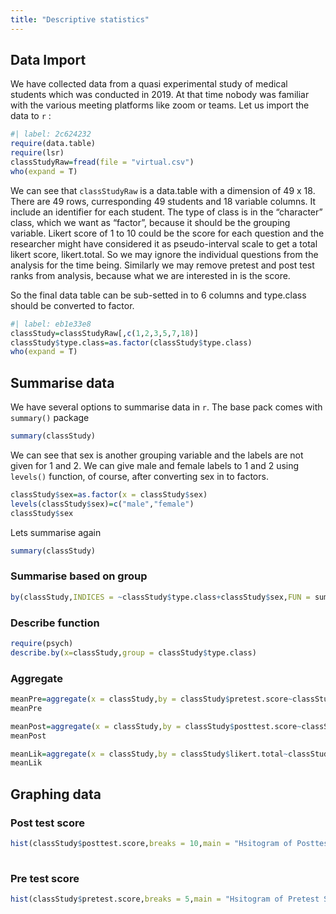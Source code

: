 ```yaml
---
title: "Descriptive statistics"
---
```


## Data Import

We have collected data from a quasi experimental study of medical students which was conducted in 2019. At that time nobody was familiar with the various meeting platforms like zoom or teams. Let us import the data to `r` :

```r
#| label: 2c624232
require(data.table)
require(lsr)
classStudyRaw=fread(file = "virtual.csv")
who(expand = T)
```

We can see that `classStudyRaw` is a data.table with a dimension of 49 x 18. There are 49 rows, curresponding 49 students and 18 variable columns. It include an identifier for each student. The type of class is in the "character" class, which we want as "factor", because it should be the grouping variable. Likert score of 1 to 10 could be the score for each question and the researcher might have considered it as pseudo-interval scale to get a total likert score, likert.total. So we may ignore the individual questions from the analysis for the time being. Similarly we may remove pretest and post test ranks from analysis, because what we are interested in is the score.

So the final data table can be sub-setted in to 6 columns and type.class should be converted to factor.

```r
#| label: eb1e33e8
classStudy=classStudyRaw[,c(1,2,3,5,7,18)]
classStudy$type.class=as.factor(classStudy$type.class)
who(expand = T)

```

## Summarise data

We have several options to summarise data in `r`. The base pack comes with `summary()` package

```r
summary(classStudy)
```

We can see that sex is another grouping variable and the labels are not given for 1 and 2. We can give male and female labels to 1 and 2 using `levels()` function, of course, after converting sex in to factors.

```r
classStudy$sex=as.factor(x = classStudy$sex)
levels(classStudy$sex)=c("male","female")
classStudy$sex
```

Lets summarise again

```r
summary(classStudy)
```

### Summarise based on group

```r
by(classStudy,INDICES = ~classStudy$type.class+classStudy$sex,FUN = summary)
```

### Describe function

```r
require(psych)
describe.by(x=classStudy,group = classStudy$type.class)
```

### Aggregate

```r
meanPre=aggregate(x = classStudy,by = classStudy$pretest.score~classStudy$type.class+classStudy$sex,FUN = mean)
meanPre
```

```r
meanPost=aggregate(x = classStudy,by = classStudy$posttest.score~classStudy$type.class+classStudy$sex,FUN = mean)
meanPost
```

```r
meanLik=aggregate(x = classStudy,by = classStudy$likert.total~classStudy$type.class+classStudy$sex,FUN = mean)
meanLik
```

## Graphing data

### Post test score

```r
hist(classStudy$posttest.score,breaks = 10,main = "Hsitogram of Posttest Score of all students",xlab = "Post test score",ylab = "Number",col = "light blue")
  
```

### Pre test score

```r
hist(classStudy$pretest.score,breaks = 5,main = "Hsitogram of Pretest Score of all students",xlab = "Pre test score",ylab = "Number",col = "light yellow")
```
